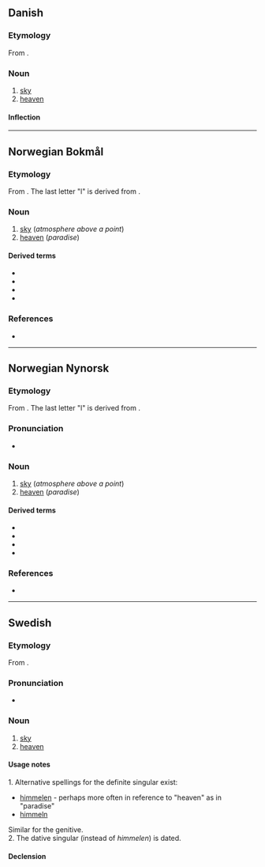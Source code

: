 {{also|Himmel}}
==Danish==

===Etymology===
From {{der|da|non|himinn}}.

===Noun===
{{da-noun|stem=himl|en|e|sg-def-2=himmelen}}

# [[sky]]
# [[heaven]]

====Inflection====
{{da-noun-infl|stem=himl|en|e|sg-def-2=himmelen|gen-sg-def-2=himmelens}}

----

==Norwegian Bokmål==

===Etymology===
From {{der|nb|non|himinn}}. The last letter "l" is derived from {{der|nb|de|Himmel}}.

===Noun===
{{nb-noun-m1||himl}}

# [[sky]] (''atmosphere above a point'')
# [[heaven]] (''paradise'')

====Derived terms====
* {{l|nb|himmellegeme}}
* {{l|nb|himmelrike}}
* {{l|nb|nattehimmel}}
* {{l|nb|stjernehimmel}}

===References===
* {{R:The Bokmål Dictionary}}

----

==Norwegian Nynorsk==

===Etymology===
From {{der|nn|non|himinn}}. The last letter "l" is derived from {{der|nn|de|Himmel}}.

===Pronunciation===
* {{IPA|/²hɪmːɛl/|lang=no}}

===Noun===
{{nn-noun-m1||himl}}

# [[sky]] (''atmosphere above a point'')
# [[heaven]] (''paradise'')

====Derived terms====
* {{l|nn|himmellekam}}
* {{l|nn|himmelrike}}
* {{l|nn|nattehimmel}}
* {{l|nn|stjernehimmel}}

===References===
* {{R:The Nynorsk Dictionary}}

----

==Swedish==

===Etymology===
From {{der|sv|gmq-osw|himil}}.

===Pronunciation===
* {{audio|Sv-himmel.ogg|audio|lang=sv}}

===Noun===
{{sv-noun|c}}

# [[sky]]
# [[heaven]]

====Usage notes====
1. Alternative spellings for the definite singular exist:
* [[himmelen]] - perhaps more often in reference to "heaven" as in "paradise"
* [[himmeln]]
Similar for the genitive.<br />
2. The dative singular {{m|sv|himlom}} (instead of ''himmelen'') is dated.

====Declension====
{{sv-infl-noun-c-ar|2=himl}}